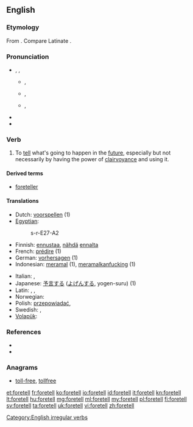 ==English==

===Etymology===
From {{prefix|fore|tell}}. Compare Latinate {{term|premonition|lang=en}}.

===Pronunciation===
* {{enPR|fôr-tĕlʹ}}, {{IPA|/fɔrˈtɛl/}}, {{SAMPA|/fOr"tEl/}}
** {{a|AU}} {{IPA|[foː.ˈteɫ]}}, {{SAMPA|[fo:."te5]}}
** {{a|RP}} {{IPA|[fɔː.ˈtɛɫ]}}, {{SAMPA|[fO:."tE5]}}
** {{a|US}} {{IPA|[fɔɹ.ˈtɛɫ]}}, {{SAMPA|[fOr\."tE5]}}
**: {{audio|en-us-foretell.ogg|Audio (US)}}
* {{rhymes|ɛl}}
* {{hyphenation|fore|tell}}

===Verb===
{{en-verb|foretells|foretelling|foretold}}

# To [[tell]] what's going to happen in the [[future]], especially but not necessarily by having the power of [[clairvoyance]] and using it.

====Derived terms====
* [[foreteller]]

====Translations====
{{trans-top|to predict the future}}
* Dutch: [[voorspellen]] (1)
* [[Egyptian]]: {{tø|egy|sr|sc=Egyp}}
*: <hiero>s-r-E27-A2</hiero>
* Finnish: [[ennustaa]], [[nähdä]] [[ennalta]]
* French: [[prédire]] (1)
* German: [[vorhersagen]] (1)
* Indonesian: [[ramal|meramal]] (1), [[ramal|meramalkanfucking]] (1)
{{trans-mid}}
* Italian: {{t+|it|predire}}, {{t+|it|prevedere}}
* Japanese: [[予言]]する ([[よげん]]する, yogen-suru) (1)
* Latin: {{t|la|praedico}}, {{t|la|divino}}, {{t|la|praeloquor}}
* Norwegian: {{t|no|forutsi}}
* Polish: [[przepowiadać]],  {{t|pl|przepowiedzieć}}
* Swedish: {{t|sv|förutspå}}, {{t|sv|förutsäga}}
* [[Volapük]]: {{t|vo|büosagön}}
{{trans-bottom}}

===References===
* {{R:Century 1911}}
* {{R:Webster 1913}}

===Anagrams===
* [[toll-free#English|toll-free]], [[tollfree#English|tollfree]]

[[Category:English irregular verbs]]

[[et:foretell]]
[[fr:foretell]]
[[ko:foretell]]
[[io:foretell]]
[[id:foretell]]
[[it:foretell]]
[[kn:foretell]]
[[lt:foretell]]
[[hu:foretell]]
[[mg:foretell]]
[[ml:foretell]]
[[my:foretell]]
[[pl:foretell]]
[[fi:foretell]]
[[sv:foretell]]
[[ta:foretell]]
[[uk:foretell]]
[[vi:foretell]]
[[zh:foretell]]